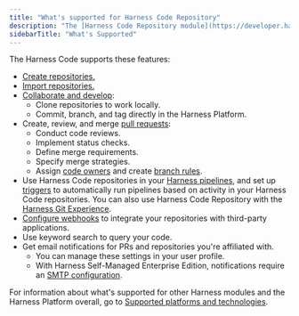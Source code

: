 ```yaml
---
title: "What's supported for Harness Code Repository"
description: "The [Harness Code Repository module](https://developer.harness.io/docs/code-repository/code-supported) (Code) is a source code management (SCM) tool that fosters developer collaboration and accelerates innovation while keeping security and compliance in mind. Harness Code seamlessly integrates Git-based repositories across your software delivery processes in Harness."
sidebarTitle: "What's Supported"
---
```


The Harness Code supports these features:

- [Create repositories.](https://developer.harness.io/docs/code-repository/config-repos/create-repo)
- [Import repositories.](https://developer.harness.io/docs/code-repository/config-repos/import-repo)
- [Collaborate and develop](https://developer.harness.io/docs/category/collaborate-and-develop):
	- Clone repositories to work locally.
	- Commit, branch, and tag directly in the Harness Platform.
- Create, review, and merge [pull requests](https://developer.harness.io/docs/category/pull-requests):
	- Conduct code reviews.
	- Implement status checks.
	- Define merge requirements.
	- Specify merge strategies.
	- Assign [code owners](https://developer.harness.io/docs/code-repository/config-repos/rules) and create [branch rules](https://developer.harness.io/docs/code-repository/config-repos/rules).
- Use Harness Code repositories in your [Harness pipelines](https://developer.harness.io/docs/code-repository/pipelines/codebase-from-harness-code), and set up [triggers](https://developer.harness.io/docs/code-repository/pipelines/code-triggers) to automatically run pipelines based on activity in your Harness Code repositories. You can also use Harness Code Repository with the [Harness Git Experience](https://developer.harness.io/docs/platform/git-experience/git-experience-overview).
- [Configure webhooks](https://developer.harness.io/docs/code-repository/config-repos/webhooks) to integrate your repositories with third-party applications.
- Use keyword search to query your code.
- Get email notifications for PRs and repositories you're affiliated with.
	- You can manage these settings in your user profile.
	- With Harness Self-Managed Enterprise Edition, notifications require an [SMTP configuration](https://developer.harness.io/docs/platform/notifications/add-smtp-configuration).

For information about what's supported for other Harness modules and the Harness Platform overall, go to [Supported platforms and technologies](https://developer.harness.io/docs/platform/platform-whats-supported).
